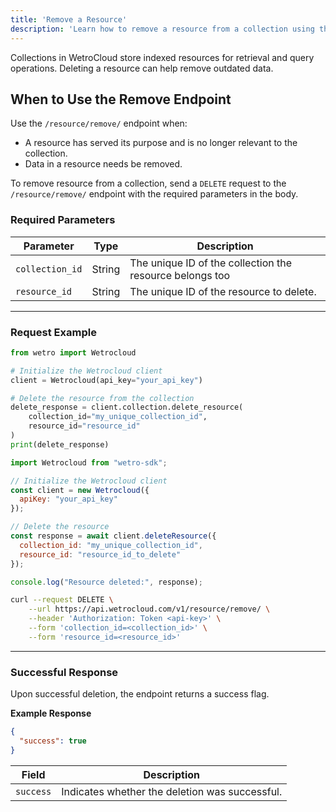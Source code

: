 ---
title: 'Remove a Resource'
description: 'Learn how to remove a resource from a collection using the Wetrocloud API when they are no longer needed.'
---
Collections in WetroCloud store indexed resources for retrieval and query operations. Deleting a resource can help remove outdated data.

## When to Use the Remove Endpoint

Use the `/resource/remove/` endpoint when:

- A resource has served its purpose and is no longer relevant to the collection.
- Data in a resource needs be removed.


To remove resource from a collection, send a `DELETE` request to the `/resource/remove/` endpoint with the required parameters in the body.

### Required Parameters

| Parameter      | Type   | Description                           |
|-----------------|--------|---------------------------------------|
| `collection_id` | String | The unique ID of the collection the resource belongs too |
| `resource_id` | String | The unique ID of the resource to delete. |

---

### Request Example
<CodeGroup>
  
```python Python
from wetro import Wetrocloud

# Initialize the Wetrocloud client
client = Wetrocloud(api_key="your_api_key")

# Delete the resource from the collection
delete_response = client.collection.delete_resource(
    collection_id="my_unique_collection_id",
    resource_id="resource_id"
)
print(delete_response)
```

```javascript JavaScript
import Wetrocloud from "wetro-sdk";

// Initialize the Wetrocloud client
const client = new Wetrocloud({
  apiKey: "your_api_key"
});

// Delete the resource
const response = await client.deleteResource({
  collection_id: "my_unique_collection_id",
  resource_id: "resource_id_to_delete"
});

console.log("Resource deleted:", response);
```

```bash cURL
curl --request DELETE \
    --url https://api.wetrocloud.com/v1/resource/remove/ \
    --header 'Authorization: Token <api-key>' \
    --form 'collection_id=<collection_id>' \
    --form 'resource_id=<resource_id>'
```
</CodeGroup>

---

### Successful Response

Upon successful deletion, the endpoint returns a success flag.

**Example Response**

```json
{
  "success": true
}
```

| Field      | Description                                        |
|------------|----------------------------------------------------|
| `success`  | Indicates whether the deletion was successful.     |
